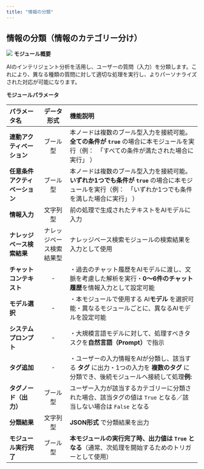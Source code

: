 ```yaml
---
title: "情報の分類​"
---
```


## **情報の分類（情報のカテゴリー分け）**

<img
  src="/images/19.png"
/>
**モジュール概要**

AIのインテリジェント分析を活用し、ユーザーの質問（入力）を分類します。これにより、異なる種類の質問に対して適切な処理を実行し、よりパーソナライズされた対応が可能になります。

**モジュールパラメータ**

| パラメータ名            | データ形式        | 機能説明                                                                                            |
| :------------------------------ | :------: | :-------------------------------------------------- |
| **連動アクティベーション**   | ブール型         | 本ノードは複数のブール型入力を接続可能。**全ての条件が `true`&#x20;**&#x20;の場合に本モジュールを実行（例：　「すべての条件が満たされた場合に実行」 ）         |
| **任意条件アクティベーション** | ブール型         | 本ノードは複数のブール型入力を接続可能。**いずれか1つでも条件が `true`&#x20;**&#x306E;場合に本モジュールを実行（例：　「いずれか1つでも条件を満した場合に実行」 ） |
| **情報入力**          | 文字列型         | 前の処理で生成されたテキストをAIモデルに入力                                                                         |
| **ナレッジベース検索結果**   | ナレッジベース検索結果型 | ナレッジベース検索モジュールの検索結果を入力として使用                                                                     |
| **チャットコンテキスト**    | -            | ・過去のチャット履歴をAIモデルに渡し、文脈を考慮した解析を実行・**0～6件のチャット履歴**を情報入力として設定可能                                    |
| **モデル選択**         | -            | ・本モジュールで使用する AI**モデル** を選択可能・異なるモジュールごとに、異なるAIモデルを設定可能                                          |
| **システムプロンプト**     | -            | ・大規模言語モデルに対して、処理すべきタスクを**自然言語（Prompt）**&#x3067;指示                                               |
| **タグ追加**          | -            | ・ユーザーの入力情報をAIが分類し、該当する **タグ** に出力・1つの入力を **複数のタグ** に分類でき、後続モジュールへ接続して処理**例:**                   |
| **タグノード（出力）**     | ブール型         | ユーザー入力が該当するカテゴリーに分類された場合、該当タグの値は `True` となる／該当しない場合は `False` となる                                |
| **分類結果**          | 文字列型         | **JSON形式** で分類結果を出力                                                                             |
| **モジュール実行完了**     | ブール型         | **本モジュールの実行完了時、出力値は `True` となる**（通常、次処理を開始するためのトリガーとして使用）                                       |


